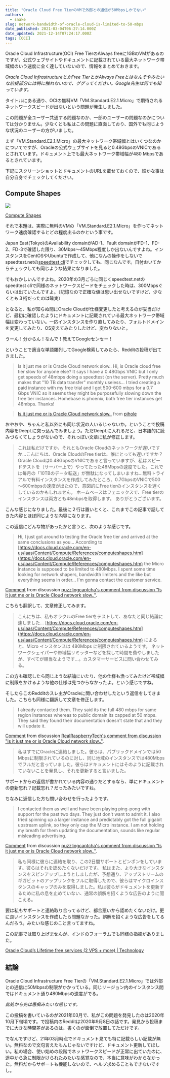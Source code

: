 ```yaml
---
title: "Oracle Cloud Free TierのVMで外部との通信が50Mbpsしかでない"
authors:
  - snake
slug: network-bandwidth-of-oracle-cloud-is-limited-to-50-mbps
date_published: 2021-03-04T06:27:14.000Z
date_updated: 2021-12-14T07:24:17.000Z
tags: [OCI]
---
```


Oracle Cloud Infrastructure(OCI) Free TierのAlways freeに1GBのVMがあるのですが、公式ウェブサイトやドキュメントに記載されている最大ネットワーク帯域幅のいう速度に全く達していないので、情報をまとめておきます。

*Oracle Cloud InfrastructureとかFree TierとかAlways Freeとはなんぞやみたいな前提部分には特に触れないので、ググってください。Google先生は何でも知っています。*

タイトルにある通り、OCIの無料VM「VM.Standard.E2.1.Micro」で期待されるネットワークスピードが出ないという問題が発生しました。

この問題が全ユーザー共通する問題なのか、一部のユーザーの問題なのかについては分かりません。少なくとも私はこの問題に直面しており、国外でも同じような状況のユーザーの方がいました。

まず「VM.Standard.E2.1.Micro」の最大ネットワーク帯域幅とはいくつなのかについてですが、Oracleの公式ウェブサイトを見ると0.48GbpsのVNICであるとされています。ドキュメント上でも最大ネットワーク帯域幅が480 Mbpsであるとされています。

下記にスクリーンショットとドキュメントのURLを載せておくので、細かな事は自分自身でチェックしてください。

## Compute Shapes

![](https://i.imgur.com/Bcnudr1.png)

[Compute Shapes](https://docs.oracle.com/en-us/iaas/Content/Compute/References/computeshapes.htm#vmshapes__vm-standard)

それで本題は、実際に無料のVMの「VM.Standard.E2.1.Micro」を作ってネットワーク速度確認するとどの程度出るのかという事です。

Japan East(Tokyo)のAvailability domainがAD-1、Fault domainがFD-1、FD-2、FD-3で確認した限り、30Mbps～45Mbps程度しか出ないんですよね。インスタンスをCentOSやUbuntuで作成して、他になんの操作をしないでspeedtest.netの[speedtest cli](https://www.speedtest.net/apps/cli)でチェックしても、同じなんです。日付おいてからチェックしても同じような結果になりました。

でもおかしいんですよね。2020年の3月ごろに同じくspeedtest.netのspeedtest cliで同様のネットワークスピードをチェックした時は、300Mbpsぐらいは出ていたんですよ。（記憶なので正確な値は思い出せないですけど、少なくとも３桁だったのは確実）

となると、私が知らぬ間にOracle Cloudが仕様変更したと考えるのが妥当だけど、最初に確認したようにドキュメントに記載されている最大ネットワーク帯域幅は変わっていない。一応インスタンスを作り直してみたり、フォルトドメインを変更してみたり、OS変えてみたりしたけど、変わりないと。

うーん！分からん！なんで！教えてGoogleセンセー！

ということで適当な単語羅列してGoogle検索してみたら、Redditの投稿が出てきました。

> Is it just me or is Oracle Cloud network slow..
> Hi, is Oracle cloud free tier slow for anyone else? It says I have a 0.48Gbps VNIC but I only get speeds of 48mbps doing a speedtest (on the server). Pretty much makes that "10 TB data transfer" monthly useless... I tried creating a paid instance with my free trial and I got 500-600 mbps for a 0.7 Gbps VNIC so it seems they might be purposefully slowing down the free tier instances.
> Homebase is phoenix, both free tier instances get 48mbps.
> Thanks!

> [Is it just me or is Oracle Cloud network slow..](https://www.reddit.com/r/pihole/comments/ioqlgi/is_it_just_me_or_is_oracle_cloud_network_slow/?ref_source=embed&amp;ref=share) from
>       [pihole](https://www.reddit.com/r/pihole/)

おやおや、ちゃんと私以外にも同じ状況の人いるじゃないか。ということで投稿内容をDeepLに突っ込んでみましょう。ただDeepLに入れるだと、日本語的に読みづらくてしょうがないので、それっぽい文章に私が修正します。

> これは私だけですか、それともOracle Cloudのネットワークが遅いですか...こんにちは、Oracle CloudのFree tierは、誰にとっても遅いですか？Oracle Cloudは0.48GbpsのVNICであると言っていますが、私はスピードテストを（サーバー上で）やってたった48Mbpsの速度でした。これでは毎月の「10TBのデータ転送」が無駄になってしまいますね...無料トライアルで有料インスタンスを作成してみたところ、0.7GbpsのVNICで500～600mbpsの速度が出たので、意図的にFree tierのインスタンスを遅くしているのかもしれません。
> ホームベースはフェニックスで、Free tierのインスタンスは両方とも48mbpsを取得します。
> ありがとうございます。

こんな感じになりました。最後に２行は置いとくと、これまでこの記事で話してきた内容とほぼ同じような内容になります。

この返信にどんな物があったかと言うと、次のような感じです。

> Hi, I just got around to testing the Oracle free tier and arrived at the same conclusions as you... According to [https://docs.cloud.oracle.com/en-us/iaas/Content/Compute/References/computeshapes.htm](https://docs.cloud.oracle.com/en-us/iaas/Content/Compute/References/computeshapes.htm) the Micro instance is supposed to be limited to 480Mbps.
> I spent some time looking for network shapers, bandwidth limiters and the like but everything seems in order... I'm gonna contact the customer service.

[Comment](https://www.reddit.com/r/pihole/comments/ioqlgi/is_it_just_me_or_is_oracle_cloud_network_slow/g6yyyza/) from discussion [puzzlingcaptcha's comment from discussion "Is it just me or is Oracle Cloud network slow.."](https://www.reddit.com/r/pihole/comments/ioqlgi/is_it_just_me_or_is_oracle_cloud_network_slow/).

こちらも翻訳して、文章修正してみます。

> こんにちは、私もオラクルのFree tierをテストして、あなたと同じ結論に達しました... [https://docs.cloud.oracle.com/en-us/iaas/Content/Compute/References/computeshapes.htm](https://docs.cloud.oracle.com/en-us/iaas/Content/Compute/References/computeshapes.htm) によると、Micro インスタンスは 480Mbps に制限されているようです。
> ネットワークシェイパーや帯域幅リミッターなどを探して時間を費やしましたが、すべてが順当なようです...。カスタマーサービスに問い合わせてみる。

この方も確認したら同じような結論にいたり、他の仕様も漁ってみたけど帯域幅に制限をかけるような他の仕様は見つからなかったよ。という感じですね。

そしたらこのRedditのスレ主がOracleに問い合わせしたという返信をしてきました。こちらも同様に翻訳して文章を修正します。

> I already contacted them. They said its the full 480 mbps for same region instances whereas to public domain its capped at 50 mbps. They said they found their documentation doesn't state that and they will update it.

[Comment](https://www.reddit.com/r/pihole/comments/ioqlgi/is_it_just_me_or_is_oracle_cloud_network_slow/g75lbcj/) from discussion [RealRaspberryTech's comment from discussion "Is it just me or is Oracle Cloud network slow.."](https://www.reddit.com/r/pihole/comments/ioqlgi/is_it_just_me_or_is_oracle_cloud_network_slow/).

> 私はすでにOracleに連絡しました。彼らは、パブリックドメインでは50 Mbpsに制限されているのに対し、同じ地域のインスタンスでは480Mbpsでフルだと言っていました。彼らはドキュメントにはそのように記載されていないことを発見し、それを更新すると言いました。

サポートからの返信が書かれている内容の通りだとするなら、単にドキュメントの更新忘れ？記載忘れ？だったみたいですね。

ちなみに返信した方も問い合わせを行ったようです。

> I contacted them as well and have been playing ping-pong with support for the past two days. They just don't want to admit it.
> I also tried spinning up a larger instance and predictably got the full gigabit upstream uplink, so they only cap the Micro instance. I am not holding my breath for them updating the documentation, sounds like regular misleading advertising.

[Comment](https://www.reddit.com/r/pihole/comments/ioqlgi/is_it_just_me_or_is_oracle_cloud_network_slow/g75lheu/) from discussion [puzzlingcaptcha's comment from discussion "Is it just me or is Oracle Cloud network slow.."](https://www.reddit.com/r/pihole/comments/ioqlgi/is_it_just_me_or_is_oracle_cloud_network_slow/).

> 私も同様に彼らに連絡を取り、この2日間サポートとピンポンをしています。彼らはそれを認めたくないだけです。
> 私はまた、より大きなインスタンスをスピンアップしようとしましたが、予想通り、アップストリームのギガビットのアップリンクをフルに取得したので、彼らはマイクロインスタンスのキャップのみを取得しました。私は彼らがドキュメントを更新するために私の息を止めていない、通常の誤解を招くような広告のように聞こえる。

要は私もサポートと連絡取り合ってるけど、都合悪いから認めたくないだけ。更に良いインスタンスを作成したら問題なかった。誤解を招くような広告をしてるんだろう。みたいな感じのこと言ってますね。

この記事では取り上げませんが、インドのフォーラムでも同様の指摘がありました。

[Oracle Cloud’s Lifetime free services (2 VPS + more) | Technology](https://broadbandforum.co/t/204837/page-4)

## 結論

Oracle Cloud Infrastructure Free Tierの「VM.Standard.E2.1.Micro」では外部との通信に50Mbpsの制限がかかっている。同じリージョン内のインスタンス間ではドキュメント通り480Mbpsの速度がでる。

*此処から先は愚痴みたいな感じです。*

この投稿を書いているのが2021年03月で、私がこの問題を発見したのは2020年10月下旬頃です。で投稿内のRedditは2020年9月8日の話です。発見から投稿までに大きな時間差があるのは、書くのが面倒で放置してただけです。

でなんですけど、21年03月時点でドキュメント見ても特に記載らしい記載が無い。無料なので文句言えたもんじゃないですけど、ドキュメント更新してほしい。私の場合、使い始めの段階でネットワークスピードが正常に出ていたのに、途中から急に制限かけられたみたいな感覚なので、本当に意味がわからなかった。無料だからサポートも機能しないので、ヘルプ求めることもできないですし。
